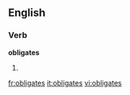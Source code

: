 
==English==

===Verb===
'''obligates'''

# {{third-person singular of|[[obligate]]}}

[[fr:obligates]]
[[it:obligates]]
[[vi:obligates]]